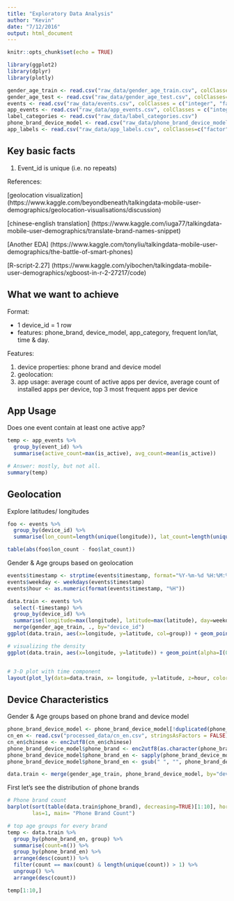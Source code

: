 ```yaml
---
title: "Exploratory Data Analysis"
author: "Kevin"
date: "7/12/2016"
output: html_document
---
```


```r
knitr::opts_chunk$set(echo = TRUE)

library(ggplot2)
library(dplyr)
library(plotly)

gender_age_train <- read.csv("raw_data/gender_age_train.csv", colClasses = c("factor", "factor", "integer", "factor"))
gender_age_test <- read.csv("raw_data/gender_age_test.csv", colClasses="factor")
events <- read.csv("raw_data/events.csv", colClasses = c("integer", "factor", "factor", "numeric", "numeric"))
app_events <- read.csv("raw_data/app_events.csv", colClasses = c("integer", "factor", "integer", "integer"))
label_categories <- read.csv("raw_data/label_categories.csv")
phone_brand_device_model <- read.csv("raw_data/phone_brand_device_model.csv", colClasses=c(rep("factor", 3)))
app_labels <- read.csv("raw_data/app_labels.csv", colClasses=c("factor", "integer"))

```

## Key basic facts

1. Event_id is unique (i.e. no repeats)


References:

[geolocation visualization] (https://www.kaggle.com/beyondbeneath/talkingdata-mobile-user-demographics/geolocation-visualisations/discussion)

[chinese-english translation] (https://www.kaggle.com/iuga77/talkingdata-mobile-user-demographics/translate-brand-names-snippet)

[Another EDA] (https://www.kaggle.com/tonyliu/talkingdata-mobile-user-demographics/the-battle-of-smart-phones)

[R-script-2.27] (https://www.kaggle.com/yibochen/talkingdata-mobile-user-demographics/xgboost-in-r-2-27217/code)

## What we want to achieve

Format:

* 1 device_id = 1 row
* features: phone_brand, device_model, app_category, frequent lon/lat, time & day.

Features:

1. device properties: phone brand and device model
2. geolocation:
3. app usage: average count of active apps per device, average count of installed apps per device, top 3 most frequent apps per device

## App Usage

Does one event contain at least one active app?

```r
temp <- app_events %>%
  group_by(event_id) %>%
  summarise(active_count=max(is_active), avg_count=mean(is_active))

# Answer: mostly, but not all.
summary(temp)
```

## Geolocation


Explore latitudes/ longitudes

```r
foo <- events %>%
  group_by(device_id) %>%
  summarise(lon_count=length(unique(longitude)), lat_count=length(unique(latitude)))

table(abs(foo$lon_count - foo$lat_count))
```


Gender & Age groups based on geolocation

```r
events$timestamp <- strptime(events$timestamp, format="%Y-%m-%d %H:%M:%S")
events$weekday <- weekdays(events$timestamp)
events$hour <- as.numeric(format(events$timestamp, "%H"))

data.train <- events %>%
  select(-timestamp) %>%
  group_by(device_id) %>%
  summarise(longitude=max(longitude), latitude=max(latitude), day=weekday[which.max(table(weekday))], hour=hour[which.max(table(hour))]) %>%
  merge(gender_age_train, ., by="device_id")
ggplot(data.train, aes(x=longitude, y=latitude, col=group)) + geom_point(alpha=I(0.4))

# visualizing the density
ggplot(data.train, aes(x=longitude, y=latitude)) + geom_point(alpha=I(0.1))


# 3-D plot with time component
layout(plot_ly(data=data.train, x= longitude, y=latitude, z=hour, color=group, type='scatter3d', mode='markers'))
```



## Device Characteristics

Gender & Age groups based on phone brand and device model

```r
phone_brand_device_model <- phone_brand_device_model[!duplicated(phone_brand_device_model$device_id),]
cn_en <- read.csv("processed_data/cn_en.csv", stringsAsFactors = FALSE)
cn_en$chinese <- enc2utf8(cn_en$chinese)
phone_brand_device_model$phone_brand <- enc2utf8(as.character(phone_brand_device_model$phone_brand))
phone_brand_device_model$phone_brand_en <- sapply(phone_brand_device_model$phone_brand, function(x){ifelse(any(grepl(x, cn_en$chinese, fixed=TRUE)),tolower(cn_en[grep(x, cn_en$chinese, fixed = TRUE), "english"]), x)})
phone_brand_device_model$phone_brand_en <- gsub(" ", "", phone_brand_device_model$phone_brand_en)

data.train <- merge(gender_age_train, phone_brand_device_model, by="device_id", all.x=TRUE)
```

First let's see the distribution of phone brands
```r

# Phone brand count
barplot(sort(table(data.train$phone_brand), decreasing=TRUE)[1:10], horiz=TRUE,
        las=1, main= "Phone Brand Count")

# top age groups for every brand
temp <- data.train %>%
  group_by(phone_brand_en, group) %>%
  summarise(count=n()) %>%
  group_by(phone_brand_en) %>%
  arrange(desc(count)) %>%
  filter(count == max(count) & length(unique(count)) > 1) %>%
  ungroup() %>%
  arrange(desc(count))

temp[1:10,]
```
